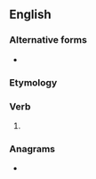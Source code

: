 ==English==

===Alternative forms===
* {{alter|en|honorest}}

===Etymology===
{{suffix|en|honour|est|nocat=1}}

===Verb===
{{head|en|verb form}}

# {{en-archaic second-person singular of|honour|lang=en}}

===Anagrams===
* {{anagrams|en|a=ehnoorstu|tusheroon}}
